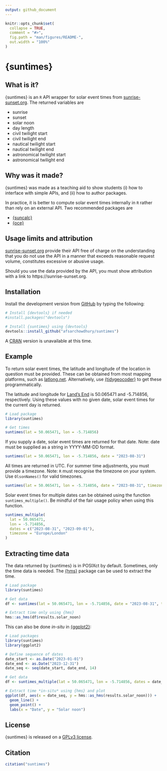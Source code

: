 ```yaml
---
output: github_document
---
```


<!-- README.md is generated from README.Rmd. Please edit that file -->

```r
knitr::opts_chunk$set(
  collapse = TRUE,
  comment = "#>",
  fig.path = "man/figures/README-",
  out.width = "100%"
)
```
# {suntimes}

<!-- badges: start -->
<!-- badges: end -->

## What is it?

{suntimes} is an `R` API wrapper for solar event times from [sunrise-sunset.org](https://sunrise-sunset.org).  The returned variables are

* sunrise
* sunset
* solar noon
* day length
* civil twilight start
* civil twilight end
* nautical twilight start
* nautical twilight end
* astronomical twilight start
* astronomical twilight end

## Why was it made?

{suntimes} was made as a teaching aid to show students (i) how to interface with simple APIs, and (ii) how to author packages.

In practice, it is better to compute solar event times internally in `R` rather than rely on an external API.  Two recommended packages are

* [{suncalc}](https://github.com/datastorm-open/suncalc)
* [{oce}](https://github.com/dankelley/oce/)

## Usage limits and attribution

[sunrise-sunset.org](https://sunrise-sunset.org) provide their API free of charge on the understanding that you do not use the API in a manner that exceeds reasonable request volume, constitutes excessive or abusive usage.

Should you use the data provided by the API, you must show attribution with a link to https://sunrise-sunset.org.

## Installation

Install the development version from [GitHub](https://github.com/) by typing the following:

```r
# Install {devtools} if needed
#install.packages("devtools")

# Install {suntimes} using {devtools}
devtools::install_github("afsarchowdhury/suntimes")
```

A [CRAN](https://cran.r-project.org/) version is unavailable at this time.

## Example

To return solar event times, the latitude and longitude of the location in question must be provided.  These can be obtained from most mapping platforms, such as [latlong.net](https://www.latlong.net/).  Alternatively, use [{tidygeocoder}](https://github.com/jessecambon/tidygeocoder/) to get these programmatically.

The latitude and longitude for [Land's End](https://en.wikipedia.org/wiki/Land%27s_End) is 50.065471 and -5.714856, respectively.  Using these values with no given date, solar event times for the current day is returned.

```r
# Load package
library(suntimes)

# Get times
suntimes(lat = 50.065471, lon = -5.714856)
```

If you supply a date, solar event times are returned for that date.  Note: date must be supplied as a string in YYYY-MM-DD format.

```r
suntimes(lat = 50.065471, lon = -5.714856, date = "2023-08-31")
```

All times are returned in UTC.  For summer time adjustments, you must provide a timezone.  Note: `R` must recognise the timezone on your system.  Use `OlsonNames()` for valid timezones.

```r
suntimes(lat = 50.065471, lon = -5.714856, date = "2023-08-31", timezone = "Europe/London")
```

Solar event times for multiple dates can be obtained using the function `suntimes_multiple()`.  Be mindful of the fair usage policy when using this function.

```r
suntimes_multiple(
  lat = 50.065471,
  lon = -5.714856,
  dates = c("2023-08-31", "2023-09-01"),
  timezone = "Europe/London"
)
```

## Extracting time data

The data returned by {suntimes} is in POSIXct by default.  Sometimes, only the time data is needed.  The [{hms}](https://hms.tidyverse.org/index.html) package can be used to extract the time.

```r
# Load package
library(suntimes)

# Get data
df <- suntimes(lat = 50.065471, lon = -5.714856, date = "2023-08-31", timezone = "Europe/London")

# Extract time only using {hms}
hms::as_hms(df$results.solar_noon)
```

This can also be done *in-situ* in [{ggplot2}](https://ggplot2.tidyverse.org/):

```r
# Load packages
library(suntimes)
library(ggplot2)

# Define sequence of dates
date_start <- as.Date("2023-01-01")
date_end <- as.Date("2023-12-31")
date_seq <- seq(date_start, date_end, 14)

# Get data
df <- suntimes_multiple(lat = 50.065471, lon = -5.714856, dates = date_seq, timezone = "Europe/London")

# Extract time *in-situ* using {hms} and plot
ggplot(df, aes(x = date_seq, y = hms::as_hms(results.solar_noon))) +
  geom_line() +
  geom_point() +
  labs(x = "Date", y = "Solar noon")
```

## License

{suntimes} is released on a [GPLv3 license](https://www.gnu.org/licenses/gpl-3.0.en.html).

## Citation

```r
citation("suntimes")
```
